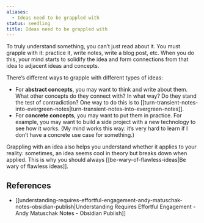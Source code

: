 ```yaml
---
aliases:
  - Ideas need to be grappled with
status: seedling
title: Ideas need to be grappled with
---
```

To truly understand something, you can’t just read about it. You must grapple with it: practice it, write notes, write a blog post, etc. When you do this, your mind starts to solidify the idea and form connections from that idea to adjacent ideas and concepts.

There’s different ways to grapple with different types of ideas:

- For **abstract concepts**, you may want to think and write about them. What other concepts do they connect with? In what way? Do they stand the test of contradiction? One way to do this is to [[turn-transient-notes-into-evergreen-notes|turn-transient-notes-into-evergreen-notes]].
- For **concrete concepts**, you may want to put them in practice. For example, you may want to build a side project with a new technology to see how it works. (My mind works this way: it’s very hard to learn if I don’t have a concrete use case for something.)

Grappling with an idea also helps you understand whether it applies to your reality: sometimes, an idea seems cool in theory but breaks down when applied. This is why you should always [[be-wary-of-flawless-ideas|Be wary of flawless ideas]].

## References

- [[understanding-requires-effortful-engagement-andy-matuschak-notes-obsidian-publish|Understanding Requires Effortful Engagement - Andy Matuschak Notes - Obsidian Publish]]
